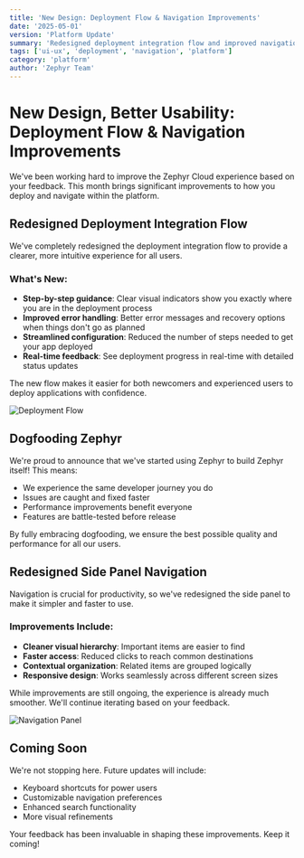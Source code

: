 ```yaml
---
title: 'New Design: Deployment Flow & Navigation Improvements'
date: '2025-05-01'
version: 'Platform Update'
summary: 'Redesigned deployment integration flow and improved navigation for better usability'
tags: ['ui-ux', 'deployment', 'navigation', 'platform']
category: 'platform'
author: 'Zephyr Team'
---
```



# New Design, Better Usability: Deployment Flow & Navigation Improvements

We've been working hard to improve the Zephyr Cloud experience based on your feedback. This month brings significant improvements to how you deploy and navigate within the platform.

## Redesigned Deployment Integration Flow

We've completely redesigned the deployment integration flow to provide a clearer, more intuitive experience for all users.

### What's New:

- **Step-by-step guidance**: Clear visual indicators show you exactly where you are in the deployment process
- **Improved error handling**: Better error messages and recovery options when things don't go as planned
- **Streamlined configuration**: Reduced the number of steps needed to get your app deployed
- **Real-time feedback**: See deployment progress in real-time with detailed status updates

The new flow makes it easier for both newcomers and experienced users to deploy applications with confidence.

<img src={deploymentFlow} alt="Deployment Flow" />

## Dogfooding Zephyr

We're proud to announce that we've started using Zephyr to build Zephyr itself! This means:

- We experience the same developer journey you do
- Issues are caught and fixed faster
- Performance improvements benefit everyone
- Features are battle-tested before release

By fully embracing dogfooding, we ensure the best possible quality and performance for all our users.

## Redesigned Side Panel Navigation

Navigation is crucial for productivity, so we've redesigned the side panel to make it simpler and faster to use.

### Improvements Include:

- **Cleaner visual hierarchy**: Important items are easier to find
- **Faster access**: Reduced clicks to reach common destinations
- **Contextual organization**: Related items are grouped logically
- **Responsive design**: Works seamlessly across different screen sizes

While improvements are still ongoing, the experience is already much smoother. We'll continue iterating based on your feedback.

<img src={navigationPanel} alt="Navigation Panel" />

## Coming Soon

We're not stopping here. Future updates will include:

- Keyboard shortcuts for power users
- Customizable navigation preferences
- Enhanced search functionality
- More visual refinements

Your feedback has been invaluable in shaping these improvements. Keep it coming!

